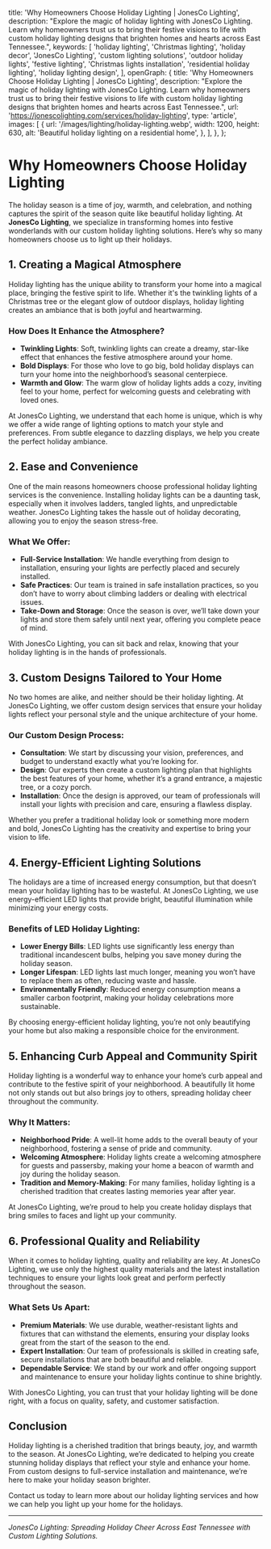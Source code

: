   title: 'Why Homeowners Choose Holiday Lighting | JonesCo Lighting',
  description:
    "Explore the magic of holiday lighting with JonesCo Lighting. Learn why homeowners trust us to bring their festive visions to life with custom holiday lighting designs that brighten homes and hearts across East Tennessee.",
  keywords: [
    'holiday lighting',
    'Christmas lighting',
    'holiday decor',
    'JonesCo Lighting',
    'custom lighting solutions',
    'outdoor holiday lights',
    'festive lighting',
    'Christmas lights installation',
    'residential holiday lighting',
    'holiday lighting design',
  ],
  openGraph: {
    title: 'Why Homeowners Choose Holiday Lighting | JonesCo Lighting',
    description:
      "Explore the magic of holiday lighting with JonesCo Lighting. Learn why homeowners trust us to bring their festive visions to life with custom holiday lighting designs that brighten homes and hearts across East Tennessee.",
    url: 'https://jonescolighting.com/services/holiday-lighting',
    type: 'article',
    images: [
      {
        url: '/images/lighting/holiday-lighting.webp',
        width: 1200,
        height: 630,
        alt: 'Beautiful holiday lighting on a residential home',
      },
    ],
  },
};

# Why Homeowners Choose Holiday Lighting

The holiday season is a time of joy, warmth, and celebration, and nothing captures the spirit of the season quite like beautiful holiday lighting. At **JonesCo Lighting**, we specialize in transforming homes into festive wonderlands with our custom holiday lighting solutions. Here’s why so many homeowners choose us to light up their holidays.

## 1. **Creating a Magical Atmosphere**

Holiday lighting has the unique ability to transform your home into a magical place, bringing the festive spirit to life. Whether it's the twinkling lights of a Christmas tree or the elegant glow of outdoor displays, holiday lighting creates an ambiance that is both joyful and heartwarming.

### How Does It Enhance the Atmosphere?
- **Twinkling Lights**: Soft, twinkling lights can create a dreamy, star-like effect that enhances the festive atmosphere around your home.
- **Bold Displays**: For those who love to go big, bold holiday displays can turn your home into the neighborhood’s seasonal centerpiece.
- **Warmth and Glow**: The warm glow of holiday lights adds a cozy, inviting feel to your home, perfect for welcoming guests and celebrating with loved ones.

At JonesCo Lighting, we understand that each home is unique, which is why we offer a wide range of lighting options to match your style and preferences. From subtle elegance to dazzling displays, we help you create the perfect holiday ambiance.

## 2. **Ease and Convenience**

One of the main reasons homeowners choose professional holiday lighting services is the convenience. Installing holiday lights can be a daunting task, especially when it involves ladders, tangled lights, and unpredictable weather. JonesCo Lighting takes the hassle out of holiday decorating, allowing you to enjoy the season stress-free.

### What We Offer:
- **Full-Service Installation**: We handle everything from design to installation, ensuring your lights are perfectly placed and securely installed.
- **Safe Practices**: Our team is trained in safe installation practices, so you don’t have to worry about climbing ladders or dealing with electrical issues.
- **Take-Down and Storage**: Once the season is over, we’ll take down your lights and store them safely until next year, offering you complete peace of mind.

With JonesCo Lighting, you can sit back and relax, knowing that your holiday lighting is in the hands of professionals.

## 3. **Custom Designs Tailored to Your Home**

No two homes are alike, and neither should be their holiday lighting. At JonesCo Lighting, we offer custom design services that ensure your holiday lights reflect your personal style and the unique architecture of your home.

### Our Custom Design Process:
- **Consultation**: We start by discussing your vision, preferences, and budget to understand exactly what you’re looking for.
- **Design**: Our experts then create a custom lighting plan that highlights the best features of your home, whether it’s a grand entrance, a majestic tree, or a cozy porch.
- **Installation**: Once the design is approved, our team of professionals will install your lights with precision and care, ensuring a flawless display.

Whether you prefer a traditional holiday look or something more modern and bold, JonesCo Lighting has the creativity and expertise to bring your vision to life.

## 4. **Energy-Efficient Lighting Solutions**

The holidays are a time of increased energy consumption, but that doesn’t mean your holiday lighting has to be wasteful. At JonesCo Lighting, we use energy-efficient LED lights that provide bright, beautiful illumination while minimizing your energy costs.

### Benefits of LED Holiday Lighting:
- **Lower Energy Bills**: LED lights use significantly less energy than traditional incandescent bulbs, helping you save money during the holiday season.
- **Longer Lifespan**: LED lights last much longer, meaning you won’t have to replace them as often, reducing waste and hassle.
- **Environmentally Friendly**: Reduced energy consumption means a smaller carbon footprint, making your holiday celebrations more sustainable.

By choosing energy-efficient holiday lighting, you’re not only beautifying your home but also making a responsible choice for the environment.

## 5. **Enhancing Curb Appeal and Community Spirit**

Holiday lighting is a wonderful way to enhance your home’s curb appeal and contribute to the festive spirit of your neighborhood. A beautifully lit home not only stands out but also brings joy to others, spreading holiday cheer throughout the community.

### Why It Matters:
- **Neighborhood Pride**: A well-lit home adds to the overall beauty of your neighborhood, fostering a sense of pride and community.
- **Welcoming Atmosphere**: Holiday lights create a welcoming atmosphere for guests and passersby, making your home a beacon of warmth and joy during the holiday season.
- **Tradition and Memory-Making**: For many families, holiday lighting is a cherished tradition that creates lasting memories year after year.

At JonesCo Lighting, we’re proud to help you create holiday displays that bring smiles to faces and light up your community.

## 6. **Professional Quality and Reliability**

When it comes to holiday lighting, quality and reliability are key. At JonesCo Lighting, we use only the highest quality materials and the latest installation techniques to ensure your lights look great and perform perfectly throughout the season.

### What Sets Us Apart:
- **Premium Materials**: We use durable, weather-resistant lights and fixtures that can withstand the elements, ensuring your display looks great from the start of the season to the end.
- **Expert Installation**: Our team of professionals is skilled in creating safe, secure installations that are both beautiful and reliable.
- **Dependable Service**: We stand by our work and offer ongoing support and maintenance to ensure your holiday lights continue to shine brightly.

With JonesCo Lighting, you can trust that your holiday lighting will be done right, with a focus on quality, safety, and customer satisfaction.

## Conclusion

Holiday lighting is a cherished tradition that brings beauty, joy, and warmth to the season. At JonesCo Lighting, we’re dedicated to helping you create stunning holiday displays that reflect your style and enhance your home. From custom designs to full-service installation and maintenance, we’re here to make your holiday season brighter.

Contact us today to learn more about our holiday lighting services and how we can help you light up your home for the holidays.

---

*JonesCo Lighting: Spreading Holiday Cheer Across East Tennessee with Custom Lighting Solutions.*
